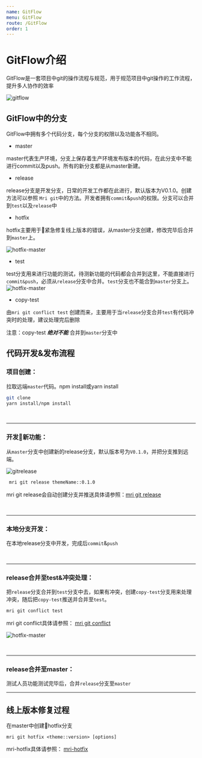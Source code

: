 ```yaml
---
name: GitFlow
menu: GitFlow
route: /GitFlow
order: 1
---
```



# GitFlow介绍
GitFlow是一套项目中git的操作流程与规范，用于规范项目中git操作的工作流程，提升多人协作的效率

![gitflow](../dist/docz/public/assets/gitflow.png)

## GitFlow中的分支

GitFlow中拥有多个代码分支，每个分支的权限以及功能各不相同。
- master

master代表生产环境，分支上保存着生产环境发布版本的代码，在此分支中不能进行commit以及push。所有的新分支都是从master新建。



- release

release分支是开发分支，日常的开发工作都在此进行，默认版本为V0.1.0。创建方法可以参照 `Mri git`中的方法。开发者拥有`commit`&`push`的权限。分支可以合并到`test`以及`release`中



- hotfix

hotfix主要用于紧急修复线上版本的错误，从master分支创建，修改完毕后合并到`master`上。

![hotfix-master](../dist/docz/public/assets/hotfix-master.png)
- test

test分支用来进行功能的测试，待测新功能的代码都会合并到这里，不能直接进行`commit&push`，必须从`release`分支中合并。`test`分支也不能合到`master`分支上。
![hotfix-master](../dist/docz/public/assets/release-test.png)
- copy-test

由`mri git conflict test` 创建而来，主要用于当`release`分支合并`test`有代码冲突时的处理，建议处理完后删除

注意：copy-test ***绝对不能*** 合并到`master`分支中

## 代码开发&发布流程

### 项目创建：

拉取远端`master`代码。npm install或yarn install

```sh
git clone
yarn install/npm install
```

<br/>

---

 ### 开发新功能：
 从`master`分支中创建新的release分支，默认版本号为`V0.1.0`，并把分支推到远端。

![gitrelease](../dist/docz/public/assets/gitrelease.png)

```sh
 mri git release themeName::0.1.0
```
mri git release会自动创建分支并推送具体请参照：[mri git release](http://doc.masterrt.com/#/cli/mri-git#mri-git-release-mri-gr)

<br/>

---

### 本地分支开发：

在本地release分支中开发，完成后`commit`&`push`

<br/>

---

### release合并至test&冲突处理：

把`release`分支合并到`test`分支中去，如果有冲突，创建`copy-test`分支用来处理冲突，随后把`copy-test`推送并合并至`test`。

```sh
mri git conflict test
```
mri git conflict具体请参照： [mri git conflict](http://localhost:3000/#/cli/mri-git#mri-git-conflict)


![hotfix-master](../dist/docz/public/assets/release-test.png)

<br/>

---

### release合并至master：

测试人员功能测试完毕后，合并`release`分支至`master`
<br/>

---

## 线上版本修复过程

在master中创建hotfix分支

```ssh
mri git hotfix <theme::version> [options]
```
mri-hotfix具体请参照：
[mri-hotfix](http://doc.masterrt.com/#/cli/mri-git#mri-git-hotfix-mr-gh)